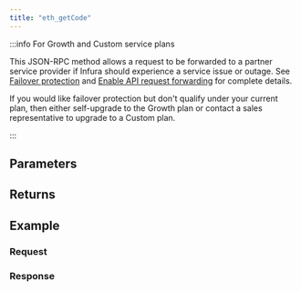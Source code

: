 ```yaml
---
title: "eth_getCode"
---
```




<Description />

:::info For Growth and Custom service plans

This JSON-RPC method allows a request to be forwarded to a partner service provider if Infura should
experience a service issue or outage. See [Failover protection](../concepts/failover-protection.md)
and [Enable API request forwarding](../how-to/failover-protection-imp-polygon.md)
for complete details.

If you would like failover protection but don't qualify under your current plan, then either
self-upgrade to the Growth plan or contact a sales representative to upgrade to a Custom plan.

:::

## Parameters


<Params />

## Returns


<Returns />

## Example


<Example />

### Request


<Request />

### Response


<Response />
